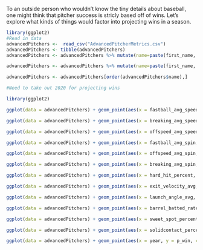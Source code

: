 To an outside person who wouldn't know the tiny details about baseball, one might think that pitcher success is stricly based off of wins. Let's explore what kinds of things would factor into projecting wins in a season. 
```r
library(ggplot2)
#Read in data
advancedPitchers <-  read_csv("AdvancedPitcherMetrics.csv")
advancedPitchers <- tibble(advancedPitchers)
advancedPitchers <- advancedPitchers %>% mutate(name=paste(first_name, last_name))

advancedPitchers <- advancedPitchers %>% mutate(name=paste(first_name, last_name))

advancedPitchers <- advancedPitchers[order(advancedPitchers$name),]

#Need to take out 2020 for projecting wins
```


```r

library(ggplot2)

ggplot(data = advancedPitchers) + geom_point(aes(x = fastball_avg_speed, y = p_win, color= year))

ggplot(data = advancedPitchers) + geom_point(aes(x = breaking_avg_speed, y = p_win, color= year))

ggplot(data = advancedPitchers) + geom_point(aes(x = offspeed_avg_speed, y = p_win, color= year))

ggplot(data = advancedPitchers) + geom_point(aes(x = fastball_avg_spin, y = p_win, color= year))

ggplot(data = advancedPitchers) + geom_point(aes(x = offspeed_avg_spin, y = p_win, color= year))

ggplot(data = advancedPitchers) + geom_point(aes(x = breaking_avg_spin, y = p_win, color= year))

ggplot(data = advancedPitchers) + geom_point(aes(x = hard_hit_percent, y = p_win, color= year))

ggplot(data = advancedPitchers) + geom_point(aes(x = exit_velocity_avg, y = p_win, color= year))

ggplot(data = advancedPitchers) + geom_point(aes(x = launch_angle_avg, y = p_win, color= year))

ggplot(data = advancedPitchers) + geom_point(aes(x = barrel_batted_rate, y = p_win, color= year))

ggplot(data = advancedPitchers) + geom_point(aes(x = sweet_spot_percent, y = p_win, color= year))

ggplot(data = advancedPitchers) + geom_point(aes(x = solidcontact_percent, y = p_win, color= year))

ggplot(data = advancedPitchers) + geom_point(aes(x = year, y = p_win, color= year))

```
